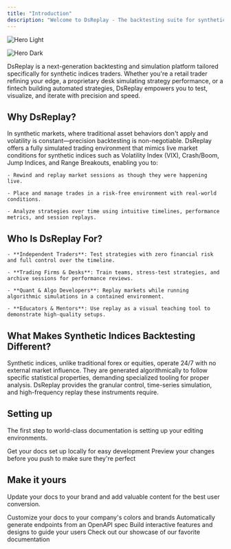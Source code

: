 ```yaml
---
title: "Introduction"
description: "Welcome to DsReplay - The backtesting suite for synthetic traders."
---
```


<img
  className="block dark:hidden"
  src="/images/hero-light.png"
  alt="Hero Light"
/>

<img
  className="hidden dark:block"
  src="/images/hero-dark.png"
  alt="Hero Dark"
/>

DsReplay is a next-generation backtesting and simulation platform tailored specifically for synthetic indices traders. Whether you're a retail trader refining your edge, a proprietary desk simulating strategy performance, or a fintech building automated strategies, DsReplay empowers you to test, visualize, and iterate with precision and speed.

## Why DsReplay?

In synthetic markets, where traditional asset behaviors don't apply and volatility is constant—precision backtesting is non-negotiable. DsReplay offers a fully simulated trading environment that mimics live market conditions for synthetic indices such as Volatility Index (VIX), Crash/Boom, Jump Indices, and Range Breakouts, enabling you to:

    - Rewind and replay market sessions as though they were happening live.

    - Place and manage trades in a risk-free environment with real-world conditions.

    - Analyze strategies over time using intuitive timelines, performance metrics, and session replays.

## Who Is DsReplay For?

    - **Independent Traders**: Test strategies with zero financial risk and full control over the timeline.

    - **Trading Firms & Desks**: Train teams, stress-test strategies, and archive sessions for performance reviews.

    - **Quant & Algo Developers**: Replay markets while running algorithmic simulations in a contained environment.

    - **Educators & Mentors**: Use replay as a visual teaching tool to demonstrate high-quality setups.

## What Makes Synthetic Indices Backtesting Different?

Synthetic indices, unlike traditional forex or equities, operate 24/7 with no external market influence. They are generated algorithmically to follow specific statistical properties, demanding specialized tooling for proper analysis. DsReplay provides the granular control, time-series simulation, and high-frequency replay these instruments require.

## Setting up

The first step to world-class documentation is setting up your editing environments.

<CardGroup cols={2}>
  <Card title="Edit Your Docs" icon="pen-to-square" href="https://mintlify.com/docs/quickstart">
    Get your docs set up locally for easy development
  </Card>
  <Card title="Preview Changes" icon="image" href="https://mintlify.com/docs/development">
    Preview your changes before you push to make sure they're perfect
  </Card>
</CardGroup>

## Make it yours

Update your docs to your brand and add valuable content for the best user conversion.

<CardGroup cols={2}>
  <Card title="Customize Style" icon="palette" href="https://mintlify.com/docs/settings/global">
    Customize your docs to your company's colors and brands
  </Card>
  <Card title="Reference APIs" icon="code" href="https://mintlify.com/docs/api-playground/openapi">
    Automatically generate endpoints from an OpenAPI spec
  </Card>
  <Card title="Add Components" icon="screwdriver-wrench" href="https://mintlify.com/docs/content/components/accordions">
    Build interactive features and designs to guide your users
  </Card>
  <Card title="Get Inspiration" icon="stars" href="https://mintlify.com/customers">
    Check out our showcase of our favorite documentation
  </Card>
</CardGroup>